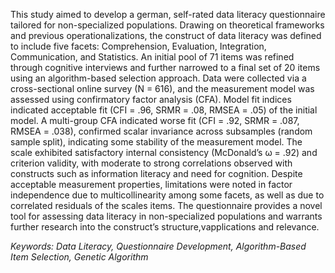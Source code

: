 
This study aimed to develop a german, self-rated data literacy questionnaire tailored for non-specialized populations. Drawing on theoretical frameworks and previous operationalizations, the construct of data literacy was defined to include five facets: Comprehension, Evaluation, Integration, Communication, and Statistics. An initial pool of 71 items was refined through cognitive interviews and further narrowed to a final set of 20 items using an algorithm-based selection approach. Data were collected via a cross-sectional online survey (N = 616), and the measurement model was assessed using confirmatory factor analysis (CFA). Model fit indices indicated acceptable fit (CFI = .96, SRMR = .08, RMSEA = .05) of the initial model. A multi-group CFA indicated worse fit (CFI = .92, SRMR = .087, RMSEA = .038), confirmed scalar invariance across subsamples (random sample split), indicating some stability of the measurement model. The scale exhibited satisfactory internal consistency (McDonald’s ω = .92) and criterion validity, with moderate to strong correlations observed with constructs such as information literacy and need for cognition. Despite acceptable measurement properties, limitations were noted in factor independence due to multicollinearity among some facets, as well as due to correlated residuals of the scales items. The questionnaire provides a novel tool for assessing data literacy in non-specialized populations and warrants further research into the construct's structure,vapplications and relevance.

*Keywords: Data Literacy, Questionnaire Development, Algorithm-Based Item Selection, Genetic Algorithm*